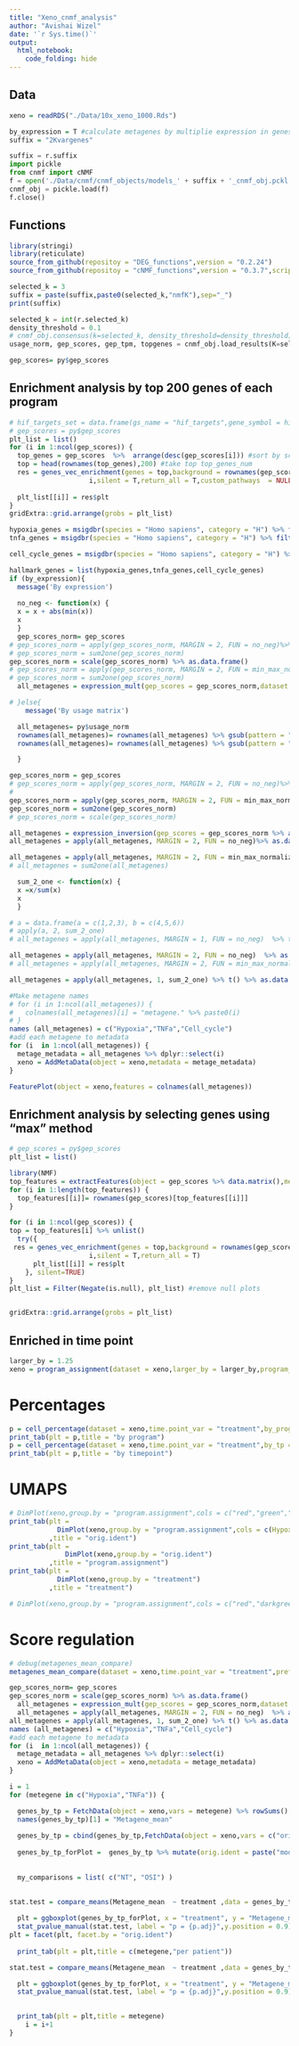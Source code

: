 ```yaml
---
title: "Xeno_cnmf_analysis"
author: "Avishai Wizel"
date: '`r Sys.time()`'
output: 
  html_notebook: 
    code_folding: hide
---
```

## Data
```r
xeno = readRDS("./Data/10x_xeno_1000.Rds")
```



```r
by_expression = T #calculate metagenes by multiplie expression in genes coef, or by cnmf usage
suffix = "2Kvargenes"
```

```python
suffix = r.suffix
import pickle
from cnmf import cNMF
f = open('./Data/cnmf/cnmf_objects/models_' + suffix + '_cnmf_obj.pckl', 'rb')
cnmf_obj = pickle.load(f)
f.close()
```

## Functions

```r
library(stringi)
library(reticulate)
source_from_github(repositoy = "DEG_functions",version = "0.2.24")
source_from_github(repositoy = "cNMF_functions",version = "0.3.7",script_name = "cnmf_function_Harmony.R")
```
<!-- ## K selection plot -->
<!-- ![Caption for the picture.](/sci/labs/yotamd/lab_share/avishai.wizel/R_projects/EGFR/Data/cnmf/cNMF_patients_Varnorm_Harmony_2Kvargenes/cNMF_patients_Varnorm_Harmony_2Kvargenes.k_selection.png) -->


```r
selected_k = 3
suffix = paste(suffix,paste0(selected_k,"nmfK"),sep="_")
print(suffix)
```


```python
selected_k = int(r.selected_k)
density_threshold = 0.1
# cnmf_obj.consensus(k=selected_k, density_threshold=density_threshold)
usage_norm, gep_scores, gep_tpm, topgenes = cnmf_obj.load_results(K=selected_k, density_threshold=density_threshold)
```

```r
gep_scores= py$gep_scores
```

## Enrichment analysis by top 200 genes of each program

```r
# hif_targets_set = data.frame(gs_name = "hif_targets",gene_symbol = hif_targets)
# gep_scores = py$gep_scores
plt_list = list()
for (i in 1:ncol(gep_scores)) {
  top_genes = gep_scores  %>%  arrange(desc(gep_scores[i])) #sort by score a
  top = head(rownames(top_genes),200) #take top top_genes_num
  res = genes_vec_enrichment(genes = top,background = rownames(gep_scores),homer = T,title = 
                    i,silent = T,return_all = T,custom_pathways  = NULL)
   
  plt_list[[i]] = res$plt
}
gridExtra::grid.arrange(grobs = plt_list)
```


```r

hypoxia_genes = msigdbr(species = "Homo sapiens", category = "H") %>% filter(grepl('HALLMARK_HYPOXIA', gs_name)) %>% pull("gene_symbol") 
tnfa_genes = msigdbr(species = "Homo sapiens", category = "H") %>% filter(grepl('HALLMARK_TNFA_SIGNALING_VIA_NFKB', gs_name)) %>% pull("gene_symbol") 

cell_cycle_genes = msigdbr(species = "Homo sapiens", category = "H") %>% filter(grepl('HALLMARK_G2M_CHECKPOINT', gs_name)) %>% pull("gene_symbol") 

hallmark_genes = list(hypoxia_genes,tnfa_genes,cell_cycle_genes)
if (by_expression){
  message('By expression')
  
  no_neg <- function(x) {
  x = x + abs(min(x))
  x
  }
  gep_scores_norm= gep_scores
# gep_scores_norm = apply(gep_scores_norm, MARGIN = 2, FUN = no_neg)%>% as.data.frame()
# gep_scores_norm = sum2one(gep_scores_norm)
gep_scores_norm = scale(gep_scores_norm) %>% as.data.frame()
# gep_scores_norm = apply(gep_scores_norm, MARGIN = 2, FUN = min_max_normalize)%>% as.data.frame()
# gep_scores_norm = sum2one(gep_scores_norm)
  all_metagenes = expression_mult(gep_scores = gep_scores_norm,dataset = xeno,top_genes = T,max_genes = F,z_score  = F,hallmark_genes = NULL,top_genes_num = 300)

# }else{
    message('By usage matrix')

  all_metagenes= py$usage_norm
  rownames(all_metagenes)= rownames(all_metagenes) %>% gsub(pattern = "\\.",replacement = "-") 
  rownames(all_metagenes)= rownames(all_metagenes) %>% gsub(pattern = "X",replacement = "") 

  }
```



```r
gep_scores_norm = gep_scores
# gep_scores_norm = apply(gep_scores_norm, MARGIN = 2, FUN = no_neg)%>% as.data.frame()
# 
gep_scores_norm = apply(gep_scores_norm, MARGIN = 2, FUN = min_max_normalize)%>% as.data.frame()
gep_scores_norm = sum2one(gep_scores_norm)
# gep_scores_norm = scale(gep_scores_norm)

all_metagenes = expression_inversion(gep_scores = gep_scores_norm %>% as.matrix(),dataset = xeno) %>% t() %>% as.data.frame()
all_metagenes = apply(all_metagenes, MARGIN = 2, FUN = no_neg)%>% as.data.frame()

all_metagenes = apply(all_metagenes, MARGIN = 2, FUN = min_max_normalize)%>% as.data.frame()
# all_metagenes = sum2one(all_metagenes)

```

```r
  sum_2_one <- function(x) {
  x =x/sum(x)
  x
  }

# a = data.frame(a = c(1,2,3), b = c(4,5,6))
# apply(a, 2, sum_2_one)
# all_metagenes = apply(all_metagenes, MARGIN = 1, FUN = no_neg)  %>% t() %>% as.data.frame()

all_metagenes = apply(all_metagenes, MARGIN = 2, FUN = no_neg)  %>% as.data.frame()
# all_metagenes = apply(all_metagenes, MARGIN = 2, FUN = min_max_normalize)  %>% as.data.frame()

all_metagenes = apply(all_metagenes, 1, sum_2_one) %>% t() %>% as.data.frame()
```




```r
#Make metagene names
# for (i in 1:ncol(all_metagenes)) {
#   colnames(all_metagenes)[i] = "metagene." %>% paste0(i)
# } 
names (all_metagenes) = c("Hypoxia","TNFa","Cell_cycle")
#add each metagene to metadata
for (i  in 1:ncol(all_metagenes)) {
  metage_metadata = all_metagenes %>% dplyr::select(i)
  xeno = AddMetaData(object = xeno,metadata = metage_metadata)
}

FeaturePlot(object = xeno,features = colnames(all_metagenes))

```






## Enrichment analysis by selecting genes using "max" method
```r
# gep_scores = py$gep_scores
plt_list = list()

library(NMF)
top_features = extractFeatures(object = gep_scores %>% data.matrix(),method ="max")
for (i in 1:length(top_features)) {
  top_features[[i]]= rownames(gep_scores)[top_features[[i]]]
}

for (i in 1:ncol(gep_scores)) {
top = top_features[i] %>% unlist()
  try({ 
 res = genes_vec_enrichment(genes = top,background = rownames(gep_scores),homer = T,title = 
                    i,silent = T,return_all = T)
      plt_list[[i]] = res$plt
    }, silent=TRUE)
}
plt_list = Filter(Negate(is.null), plt_list) #remove null plots


gridExtra::grid.arrange(grobs = plt_list)

```





## Enriched in time point
```r
larger_by = 1.25
xeno = program_assignment(dataset = xeno,larger_by = larger_by,program_names = colnames(all_metagenes))
```   


# Percentages {.tabset}
```r
p = cell_percentage(dataset = xeno,time.point_var = "treatment",by_program = T,x_order = c("NT","OSI","res"))
print_tab(plt = p,title = "by program")
p = cell_percentage(dataset = xeno,time.point_var = "treatment",by_tp = T,x_order = c("Hypoxia","TNFa","Cell_cycle"))
print_tab(plt = p,title = "by timepoint")


```

# UMAPS {.tabset}

```r
# DimPlot(xeno,group.by = "program.assignment",cols = c("red","green","grey"))
print_tab(plt = 
            DimPlot(xeno,group.by = "program.assignment",cols = c(Hypoxia = "red",TNFa = "green",cell_cycle = "blue","NA" = "grey"))
          ,title = "orig.ident")
print_tab(plt = 
              DimPlot(xeno,group.by = "orig.ident")
          ,title = "program.assignment")
print_tab(plt = 
            DimPlot(xeno,group.by = "treatment")
          ,title = "treatment")

# DimPlot(xeno,group.by = "program.assignment",cols = c("red","darkgreen","blue","yellow","black","grey"))
```




# Score regulation {.tabset}
```r
# debug(metagenes_mean_compare)
metagenes_mean_compare(dataset = xeno,time.point_var = "treatment",prefix = "model",patient.ident_var = "orig.ident",pre_on = c("NT","OSI"))
```

```r
gep_scores_norm= gep_scores
gep_scores_norm = scale(gep_scores_norm) %>% as.data.frame()
  all_metagenes = expression_mult(gep_scores = gep_scores_norm,dataset = xeno,top_genes = T,max_genes = F,z_score  = F,hallmark_genes = hallmark_genes,top_genes_num = 300)
  all_metagenes = apply(all_metagenes, MARGIN = 2, FUN = no_neg)  %>% as.data.frame()
all_metagenes = apply(all_metagenes, 1, sum_2_one) %>% t() %>% as.data.frame()
names (all_metagenes) = c("Hypoxia","TNFa","Cell_cycle")
#add each metagene to metadata
for (i  in 1:ncol(all_metagenes)) {
  metage_metadata = all_metagenes %>% dplyr::select(i)
  xeno = AddMetaData(object = xeno,metadata = metage_metadata)
}
```

```r

i = 1
for (metegene in c("Hypoxia","TNFa")) {

  genes_by_tp = FetchData(object = xeno,vars = metegene) %>% rowSums() %>% as.data.frame() #mean expression
  names(genes_by_tp)[1] = "Metagene_mean"
  
  genes_by_tp = cbind(genes_by_tp,FetchData(object = xeno,vars = c("orig.ident","treatment"))) # add vars
  
  genes_by_tp_forPlot =  genes_by_tp %>% mutate(orig.ident = paste("model",orig.ident)) #add "model" before model num
  
  
  my_comparisons = list( c("NT", "OSI") )
  
  
stat.test = compare_means(Metagene_mean  ~ treatment ,data = genes_by_tp_forPlot,comparisons = my_comparisons,method = "t.test",group.by = "orig.ident")%>% dplyr::filter(group1 == "NT" & group2 == "OSI") # Add pairwise comparisons p-value

  plt = ggboxplot(genes_by_tp_forPlot, x = "treatment", y = "Metagene_mean", color = "treatment") +
  stat_pvalue_manual(stat.test, label = "p = {p.adj}",y.position = 0.9)+grids()
plt = facet(plt, facet.by = "orig.ident") 
  
  print_tab(plt = plt,title = c(metegene,"per patient"))

stat.test = compare_means(Metagene_mean  ~ treatment ,data = genes_by_tp_forPlot,comparisons = my_comparisons,method = "t.test")%>% dplyr::filter(group1 == "NT" & group2 == "OSI") # Add pairwise comparisons p-value

  plt = ggboxplot(genes_by_tp_forPlot, x = "treatment", y = "Metagene_mean", color = "treatment") +
  stat_pvalue_manual(stat.test, label = "p = {p.adj}",y.position = 0.9)+grids()

  
  print_tab(plt = plt,title = metegene)
    i = i+1
}

```
